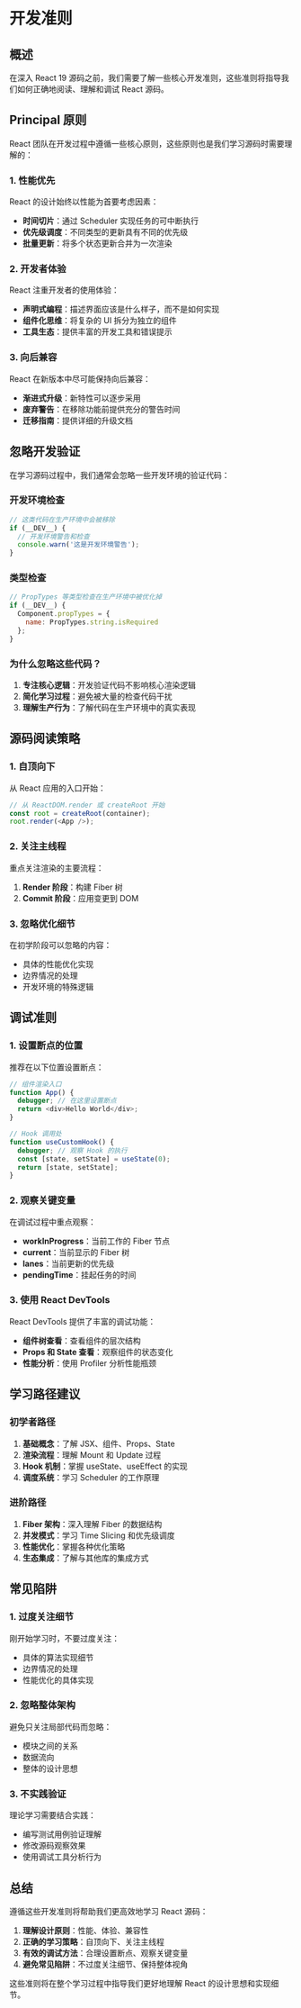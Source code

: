 # 开发准则

## 概述

在深入 React 19 源码之前，我们需要了解一些核心开发准则，这些准则将指导我们如何正确地阅读、理解和调试 React 源码。

## Principal 原则

React 团队在开发过程中遵循一些核心原则，这些原则也是我们学习源码时需要理解的：

### 1. 性能优先

React 的设计始终以性能为首要考虑因素：

- **时间切片**：通过 Scheduler 实现任务的可中断执行
- **优先级调度**：不同类型的更新具有不同的优先级
- **批量更新**：将多个状态更新合并为一次渲染

### 2. 开发者体验

React 注重开发者的使用体验：

- **声明式编程**：描述界面应该是什么样子，而不是如何实现
- **组件化思维**：将复杂的 UI 拆分为独立的组件
- **工具生态**：提供丰富的开发工具和错误提示

### 3. 向后兼容

React 在新版本中尽可能保持向后兼容：

- **渐进式升级**：新特性可以逐步采用
- **废弃警告**：在移除功能前提供充分的警告时间
- **迁移指南**：提供详细的升级文档

## 忽略开发验证

在学习源码过程中，我们通常会忽略一些开发环境的验证代码：

### 开发环境检查

```javascript
// 这类代码在生产环境中会被移除
if (__DEV__) {
  // 开发环境警告和检查
  console.warn('这是开发环境警告');
}
```

### 类型检查

```javascript
// PropTypes 等类型检查在生产环境中被优化掉
if (__DEV__) {
  Component.propTypes = {
    name: PropTypes.string.isRequired
  };
}
```

### 为什么忽略这些代码？

1. **专注核心逻辑**：开发验证代码不影响核心渲染逻辑
2. **简化学习过程**：避免被大量的检查代码干扰
3. **理解生产行为**：了解代码在生产环境中的真实表现

## 源码阅读策略

### 1. 自顶向下

从 React 应用的入口开始：

```javascript
// 从 ReactDOM.render 或 createRoot 开始
const root = createRoot(container);
root.render(<App />);
```

### 2. 关注主线程

重点关注渲染的主要流程：

1. **Render 阶段**：构建 Fiber 树
2. **Commit 阶段**：应用变更到 DOM

### 3. 忽略优化细节

在初学阶段可以忽略的内容：

- 具体的性能优化实现
- 边界情况的处理
- 开发环境的特殊逻辑

## 调试准则

### 1. 设置断点的位置

推荐在以下位置设置断点：

```javascript
// 组件渲染入口
function App() {
  debugger; // 在这里设置断点
  return <div>Hello World</div>;
}

// Hook 调用处
function useCustomHook() {
  debugger; // 观察 Hook 的执行
  const [state, setState] = useState(0);
  return [state, setState];
}
```

### 2. 观察关键变量

在调试过程中重点观察：

- **workInProgress**：当前工作的 Fiber 节点
- **current**：当前显示的 Fiber 树
- **lanes**：当前更新的优先级
- **pendingTime**：挂起任务的时间

### 3. 使用 React DevTools

React DevTools 提供了丰富的调试功能：

- **组件树查看**：查看组件的层次结构
- **Props 和 State 查看**：观察组件的状态变化
- **性能分析**：使用 Profiler 分析性能瓶颈

## 学习路径建议

### 初学者路径

1. **基础概念**：了解 JSX、组件、Props、State
2. **渲染流程**：理解 Mount 和 Update 过程
3. **Hook 机制**：掌握 useState、useEffect 的实现
4. **调度系统**：学习 Scheduler 的工作原理

### 进阶路径

1. **Fiber 架构**：深入理解 Fiber 的数据结构
2. **并发模式**：学习 Time Slicing 和优先级调度
3. **性能优化**：掌握各种优化策略
4. **生态集成**：了解与其他库的集成方式

## 常见陷阱

### 1. 过度关注细节

刚开始学习时，不要过度关注：

- 具体的算法实现细节
- 边界情况的处理
- 性能优化的具体实现

### 2. 忽略整体架构

避免只关注局部代码而忽略：

- 模块之间的关系
- 数据流向
- 整体的设计思想

### 3. 不实践验证

理论学习需要结合实践：

- 编写测试用例验证理解
- 修改源码观察效果
- 使用调试工具分析行为

## 总结

遵循这些开发准则将帮助我们更高效地学习 React 源码：

1. **理解设计原则**：性能、体验、兼容性
2. **正确的学习策略**：自顶向下、关注主线程
3. **有效的调试方法**：合理设置断点、观察关键变量
4. **避免常见陷阱**：不过度关注细节、保持整体视角

这些准则将在整个学习过程中指导我们更好地理解 React 的设计思想和实现细节。